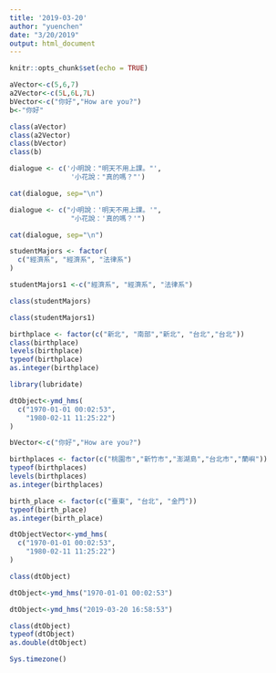```yaml
---
title: '2019-03-20'
author: "yuenchen"
date: "3/20/2019"
output: html_document
---
```


```r
knitr::opts_chunk$set(echo = TRUE)
```

```r
aVector<-c(5,6,7)
a2Vector<-c(5L,6L,7L)
bVector<-c("你好","How are you?")
b<-"你好"
```

```r
class(aVector)
class(a2Vector)
class(bVector)
class(b)
```



```r
dialogue <- c('小明說："明天不用上課。"',
               '小花說："真的嗎？"')

cat(dialogue, sep="\n")
```

```r
dialogue <- c("小明說：'明天不用上課。'",
               "小花說：'真的嗎？'")

cat(dialogue, sep="\n")
```
```r
studentMajors <- factor(
  c("經濟系", "經濟系", "法律系")
)
```

```r
studentMajors1 <-c("經濟系", "經濟系", "法律系")

```
```r
class(studentMajors)
```

```r
class(studentMajors1)
```

```r
birthplace <- factor(c("新北", "南部","新北", "台北","台北"))
class(birthplace)
levels(birthplace)
typeof(birthplace)
as.integer(birthplace)
```
```r
library(lubridate)
```
```r
dtObject<-ymd_hms(
  c("1970-01-01 00:02:53",
    "1980-02-11 11:25:22") 
)
```

```r
bVector<-c("你好","How are you?")
```




```r
birthplaces <- factor(c("桃園市","新竹市","澎湖島","台北市","蘭嶼"))
typeof(birthplaces)
levels(birthplaces)
as.integer(birthplaces)
```

```r
birth_place <- factor(c("臺東", "台北", "金門"))
typeof(birth_place)
as.integer(birth_place)
```


```r
dtObjectVector<-ymd_hms(
  c("1970-01-01 00:02:53",
    "1980-02-11 11:25:22")
)
```

```r
class(dtObject)
```

```r
dtObject<-ymd_hms("1970-01-01 00:02:53") 
```

```r
dtObject<-ymd_hms("2019-03-20 16:58:53") 

class(dtObject)
typeof(dtObject)
as.double(dtObject)
```


```r
Sys.timezone()
```

